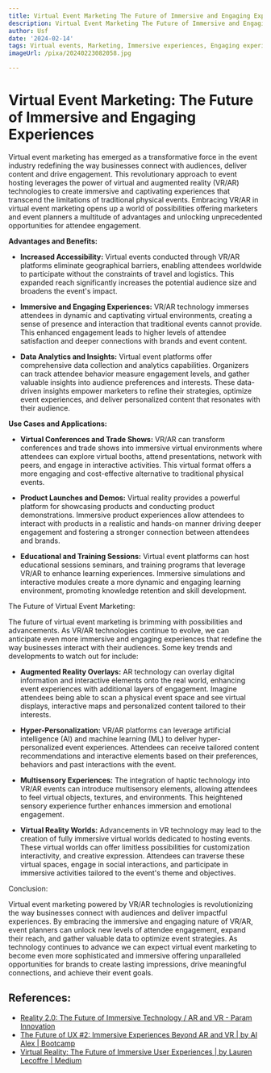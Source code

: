```yaml
---
title: Virtual Event Marketing The Future of Immersive and Engaging Experiences
description: Virtual Event Marketing The Future of Immersive and Engaging Experiences
author: Usf
date: '2024-02-14'
tags: Virtual events, Marketing, Immersive experiences, Engaging experiences
imageUrl: /pixa/20240223082058.jpg

---
```

# Virtual Event Marketing: The  Future of Immersive and Engaging Experiences

Virtual event marketing has emerged  as a transformative force  in the event industry redefining the way  businesses connect with audiences, deliver content and drive engagement. This revolutionary  approach to  event hosting leverages the power of  virtual  and augmented reality  (VR/AR) technologies to create immersive  and  captivating experiences that transcend the limitations of  traditional physical events. Embracing VR/AR in virtual event marketing opens up a world of possibilities offering marketers and event planners a multitude of advantages  and unlocking unprecedented opportunities for attendee engagement.

**Advantages and Benefits:**

* **Increased Accessibility:** Virtual  events conducted  through VR/AR platforms eliminate geographical barriers, enabling attendees worldwide to participate  without the constraints of travel and logistics. This expanded reach significantly increases the potential audience size and broadens  the event's impact.

* **Immersive and Engaging Experiences:** VR/AR technology immerses attendees in dynamic and captivating virtual environments, creating a sense of presence and interaction that traditional events cannot provide. This enhanced engagement leads to higher levels of attendee satisfaction  and deeper connections with brands and event content.

* **Data Analytics and Insights:** Virtual event platforms offer comprehensive data collection and analytics capabilities. Organizers can track attendee behavior measure engagement levels, and gather valuable insights into audience preferences  and interests. These data-driven insights empower marketers to refine their strategies, optimize  event experiences, and deliver personalized content that resonates with their audience.

**Use Cases and Applications:**

* **Virtual Conferences and Trade Shows:** VR/AR can transform conferences and trade shows into immersive virtual  environments where  attendees can  explore virtual booths, attend presentations,  network with peers, and  engage in interactive activities. This virtual format offers a more engaging and cost-effective alternative to traditional  physical events.

* **Product Launches and  Demos:** Virtual reality provides a powerful platform for showcasing products and conducting product demonstrations. Immersive product experiences allow attendees to interact with products in a realistic and hands-on manner driving deeper engagement and  fostering a stronger connection between attendees and brands.

* **Educational  and Training Sessions:** Virtual event platforms can host  educational sessions seminars, and training programs that leverage VR/AR to enhance learning experiences.  Immersive  simulations and  interactive modules  create a more dynamic and engaging learning environment, promoting knowledge retention and skill development.

The Future of Virtual Event Marketing:

The future of virtual event marketing is brimming with possibilities and advancements. As VR/AR technologies continue to  evolve, we can anticipate even  more immersive and engaging  experiences that redefine the way businesses interact with their audiences. Some key trends and developments to watch out for  include:

* **Augmented Reality Overlays:** AR  technology can overlay digital information and interactive elements onto the real world,  enhancing event experiences with additional  layers of engagement. Imagine attendees being able to  scan a physical event space and see virtual displays, interactive maps and personalized content tailored  to their interests.

* **Hyper-Personalization:** VR/AR platforms can leverage artificial intelligence (AI) and machine learning  (ML) to deliver hyper-personalized event  experiences. Attendees can receive tailored  content recommendations  and  interactive elements based on their preferences,  behaviors and past interactions with the event.

* **Multisensory Experiences:**  The  integration of haptic technology into VR/AR events can introduce multisensory elements, allowing attendees to feel virtual objects, textures, and environments. This heightened sensory experience further enhances immersion and emotional engagement.

* **Virtual Reality Worlds:** Advancements  in  VR technology may lead to the creation of fully immersive virtual worlds dedicated  to hosting events. These virtual  worlds can offer limitless possibilities for customization interactivity, and creative expression. Attendees can traverse these virtual spaces, engage in social interactions, and participate in immersive activities tailored to the event's theme and objectives.

Conclusion:

Virtual event marketing powered by  VR/AR technologies is revolutionizing the way  businesses connect with audiences and deliver impactful experiences. By embracing  the immersive and engaging nature of VR/AR, event planners can  unlock new levels of attendee engagement, expand their reach,  and gather valuable  data to  optimize event strategies. As technology continues to advance we can expect virtual event marketing to become even  more sophisticated and immersive offering  unparalleled opportunities for brands to create lasting impressions,  drive  meaningful connections, and achieve their event goals.

## References:
- [Reality 2.0: The Future of Immersive Technology / AR and VR - Param Innovation](https://paraminnovation.org/2023/02/19/reality-2-0-the-future-of-immersive-technology-ar-and-vr/)
- [The Future of UX #2: Immersive Experiences Beyond AR and VR | by AI Alex | Bootcamp](https://bootcamp.uxdesign.cc/the-future-of-ux-2-immersive-experiences-beyond-ar-and-vr-69b26137d5ea)
- [Virtual Reality: The Future of Immersive User Experiences | by Lauren Lecoffre | Medium](https://medium.com/@laurenlecoffre/virtual-reality-the-future-of-immersive-user-experiences-7df0e622cc6f)
